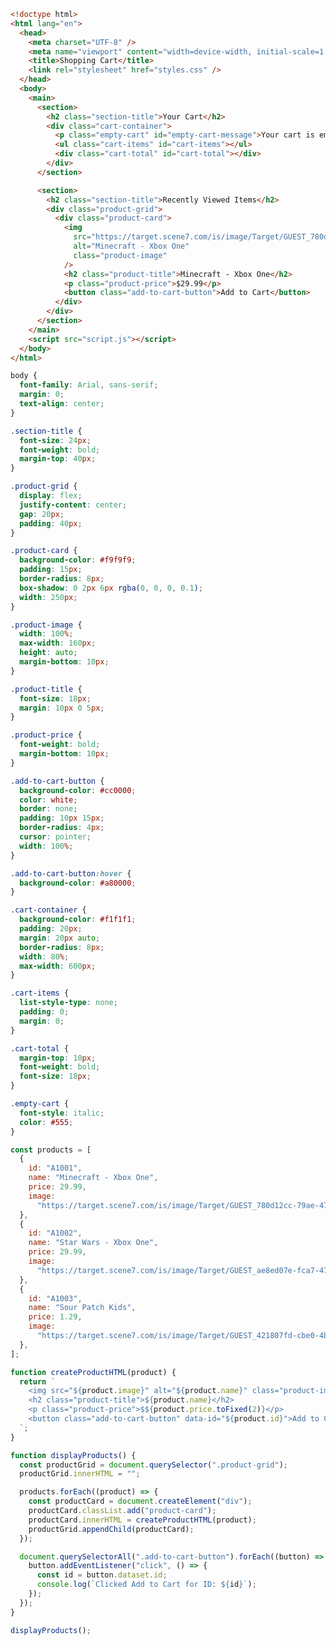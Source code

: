 
<FileTree>
  <FileTree.File name="index.html" />
  <FileTree.File name="styles.css" />
  <FileTree.File name="script.js" />
</FileTree>

```html filename="index.html"
<!doctype html>
<html lang="en">
  <head>
    <meta charset="UTF-8" />
    <meta name="viewport" content="width=device-width, initial-scale=1.0" />
    <title>Shopping Cart</title>
    <link rel="stylesheet" href="styles.css" />
  </head>
  <body>
    <main>
      <section>
        <h2 class="section-title">Your Cart</h2>
        <div class="cart-container">
          <p class="empty-cart" id="empty-cart-message">Your cart is empty.</p>
          <ul class="cart-items" id="cart-items"></ul>
          <div class="cart-total" id="cart-total"></div>
        </div>
      </section>

      <section>
        <h2 class="section-title">Recently Viewed Items</h2>
        <div class="product-grid">
          <div class="product-card">
            <img
              src="https://target.scene7.com/is/image/Target/GUEST_780d12cc-79ae-474b-a4a3-0de8477746f5"
              alt="Minecraft - Xbox One"
              class="product-image"
            />
            <h2 class="product-title">Minecraft - Xbox One</h2>
            <p class="product-price">$29.99</p>
            <button class="add-to-cart-button">Add to Cart</button>
          </div>
        </div>
      </section>
    </main>
    <script src="script.js"></script>
  </body>
</html>
```

```css filename="styles.css"
body {
  font-family: Arial, sans-serif;
  margin: 0;
  text-align: center;
}

.section-title {
  font-size: 24px;
  font-weight: bold;
  margin-top: 40px;
}

.product-grid {
  display: flex;
  justify-content: center;
  gap: 20px;
  padding: 40px;
}

.product-card {
  background-color: #f9f9f9;
  padding: 15px;
  border-radius: 8px;
  box-shadow: 0 2px 6px rgba(0, 0, 0, 0.1);
  width: 250px;
}

.product-image {
  width: 100%;
  max-width: 160px;
  height: auto;
  margin-bottom: 10px;
}

.product-title {
  font-size: 18px;
  margin: 10px 0 5px;
}

.product-price {
  font-weight: bold;
  margin-bottom: 10px;
}

.add-to-cart-button {
  background-color: #cc0000;
  color: white;
  border: none;
  padding: 10px 15px;
  border-radius: 4px;
  cursor: pointer;
  width: 100%;
}

.add-to-cart-button:hover {
  background-color: #a80000;
}

.cart-container {
  background-color: #f1f1f1;
  padding: 20px;
  margin: 20px auto;
  border-radius: 8px;
  width: 80%;
  max-width: 600px;
}

.cart-items {
  list-style-type: none;
  padding: 0;
  margin: 0;
}

.cart-total {
  margin-top: 10px;
  font-weight: bold;
  font-size: 18px;
}

.empty-cart {
  font-style: italic;
  color: #555;
}
```

```js filename="script.js"
const products = [
  {
    id: "A1001",
    name: "Minecraft - Xbox One",
    price: 29.99,
    image:
      "https://target.scene7.com/is/image/Target/GUEST_780d12cc-79ae-474b-a4a3-0de8477746f5",
  },
  {
    id: "A1002",
    name: "Star Wars - Xbox One",
    price: 29.99,
    image:
      "https://target.scene7.com/is/image/Target/GUEST_ae8ed07e-fca7-47fb-9210-c4dbd739f6ec",
  },
  {
    id: "A1003",
    name: "Sour Patch Kids",
    price: 1.29,
    image:
      "https://target.scene7.com/is/image/Target/GUEST_421807fd-cbe0-4b54-8e86-ccaed1dfca4d",
  },
];

function createProductHTML(product) {
  return `
    <img src="${product.image}" alt="${product.name}" class="product-image" />
    <h2 class="product-title">${product.name}</h2>
    <p class="product-price">$${product.price.toFixed(2)}</p>
    <button class="add-to-cart-button" data-id="${product.id}">Add to Cart</button>
  `;
}

function displayProducts() {
  const productGrid = document.querySelector(".product-grid");
  productGrid.innerHTML = "";

  products.forEach((product) => {
    const productCard = document.createElement("div");
    productCard.classList.add("product-card");
    productCard.innerHTML = createProductHTML(product);
    productGrid.appendChild(productCard);
  });

  document.querySelectorAll(".add-to-cart-button").forEach((button) => {
    button.addEventListener("click", () => {
      const id = button.dataset.id;
      console.log(`Clicked Add to Cart for ID: ${id}`);
    });
  });
}

displayProducts();
```
